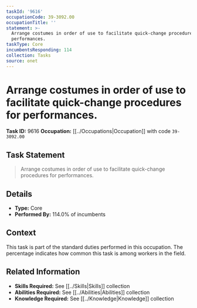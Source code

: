 ```yaml
---
taskId: '9616'
occupationCode: 39-3092.00
occupationTitle: ''
statement: >-
  Arrange costumes in order of use to facilitate quick-change procedures for
  performances.
taskType: Core
incumbentsResponding: 114
collection: Tasks
source: onet
---
```

# Arrange costumes in order of use to facilitate quick-change procedures for performances.

**Task ID:** 9616
**Occupation:** [[../Occupations|Occupation]] with code `39-3092.00`

## Task Statement

> Arrange costumes in order of use to facilitate quick-change procedures for performances.

## Details

- **Type:** Core
- **Performed By:** 114.0% of incumbents

## Context

This task is part of the standard duties performed in this occupation. The percentage indicates how common this task is among workers in the field.

## Related Information

- **Skills Required:** See [[../Skills|Skills]] collection
- **Abilities Required:** See [[../Abilities|Abilities]] collection
- **Knowledge Required:** See [[../Knowledge|Knowledge]] collection
